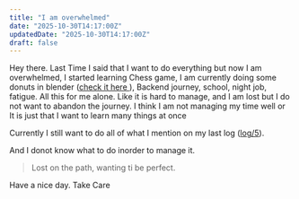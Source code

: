 ```yaml
---
title: "I am overwhelmed"
date: "2025-10-30T14:17:00Z"
updatedDate: "2025-10-30T14:17:00Z"
draft: false
---
```


Hey there. Last Time I said that I want to do everything but now I am overwhelmed, I started learning Chess game, I am currently doing some donuts in blender ([check it here ](https://www.youtube.com/live/OuJHgVfGY08?si=1f_8ztSY4FsQbf9H)), Backend journey, school, night job, fatigue. All this for me alone. Like it is hard to manage, and I am lost but I do not want to abandon the journey. I think I am not managing my time well or It is just that I want to learn many things at once

Currently I still want to do all of what I mention on my last log ([log/5](https://bitsofismael.vercel.app/logs/5)).

And I donot know what to do inorder to manage it.

> Lost on the path, wanting ti be perfect.

Have a nice day. Take Care
